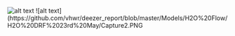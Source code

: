 
![alt text](https://github.com/vhwr/deezer_report/blob/master/Models/H2O%20Flow/H2O%20DRF%2023rd%20May/Capture1.PNG)
![alt text](https://github.com/vhwr/deezer_report/blob/master/Models/H2O%20Flow/H2O%20DRF%2023rd%20May/Capture2.PNG

